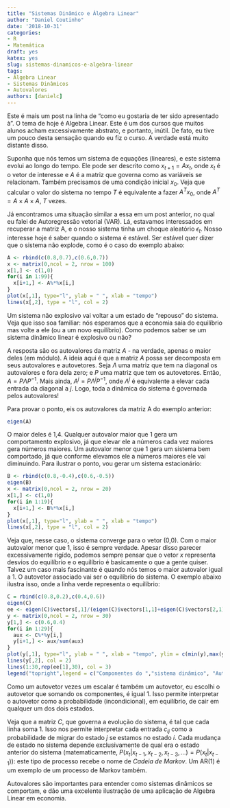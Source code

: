 ```yaml
---
title: "Sistemas Dinâmico e Álgebra Linear"
author: "Daniel Coutinho"
date: '2018-10-31'
categories:
- R
- Matemática
draft: yes
katex: yes
slug: sistemas-dinamicos-e-algebra-linear
tags:
- Álgebra Linear
- Sistemas Dinâmicos
- Autovalores
authors: [danielc]
---
```


Este é mais um post na linha de "como eu gostaria de ter sido apresentado à". O tema de hoje é Algebra Linear. Este é um dos cursos que muitos alunos acham excessivamente abstrato, e portanto, inútil. De fato, eu tive um pouco desta sensação quando eu fiz o curso. A verdade está muito distante disso. 

Suponha que nós temos um sistema de equações (lineares), e este sistema evolui ao longo do tempo. Ele pode ser descrito como $x_{t+1} = Ax_{t}$, onde $x_t$ é o vetor de interesse e $A$ é a matriz que governa como as variáveis se relacionam. Também precisamos de uma condição inicial $x_0$. Veja que calcular o valor do sistema no tempo $T$ é equivalente a fazer $A^{T} x_0$, onde $A^{T} = A \times A \times A$, $T$ vezes.

Já encontramos uma situação similar a essa em um post anterior, no qual eu falei de Autoregressão vetorial (VAR). Lá, estavamos interessados em recuperar a matriz A, e o nosso sistema tinha um choque aleatório $\epsilon_t$. Nosso interesse hoje é saber quando o sistema é estável. Ser estável quer dizer que o sistema não explode, como é o caso do exemplo abaixo:

```r

A <- rbind(c(0.8,0.7),c(0.6,0.7))
x <- matrix(0,ncol = 2, nrow = 100)
x[1,] <- c(1,0)
for(i in 1:99){
  x[i+1,] <- A%*%x[i,]
}
plot(x[,1], type="l", ylab = " ", xlab = "tempo")
lines(x[,2], type = "l", col = 2)
```

Um sistema não explosivo vai voltar a um estado de "repouso" do sistema. Veja que isso soa familiar: nós esperamos que a economia saia do equilíbrio mas volte a ele (ou a um novo equilíbrio). Como podemos saber se um sistema dinâmico linear é explosivo ou não? 

A resposta são os autovalores da matriz $A$ - na verdade, apenas o maior deles (em módulo). A ideia aqui é que a matriz $A$ possa ser decomposta em seus autovalores e autovetores. Seja $\Lambda$ uma matriz que tem na diagonal os autovalores e fora dela zero; e $P$ uma matriz que tem os autovetores. Então, $A = P\Lambda{}P^{-1}$. Mais ainda, $A^j = P\Lambda^jP^{-1}$, onde $\Lambda^j$ é equivalente a elevar cada entrada da diagonal a $j$. Logo, toda a dinâmica do sistema é governada pelos autovalores! 

Para provar o ponto, eis os autovalores da matriz A do exemplo anterior:

```r
eigen(A)
```

O maior deles é 1,4. Qualquer autovalor maior que 1 gera um comportamento explosivo, já que elevar ele a números cada vez maiores gera números maiores. Um autovalor menor que 1 gera um sistema bem comportado, já que conforme elevamos ele a números maiores ele vai diminuindo. Para ilustrar o ponto, vou gerar um sistema estacionário:

```r
B <- rbind(c(0.8,-0.4),c(0.6,-0.5))
eigen(B)
x <- matrix(0,ncol = 2, nrow = 20)
x[1,] <- c(1,0)
for(i in 1:19){
  x[i+1,] <- B%*%x[i,]
}
plot(x[,1], type="l", ylab = " ", xlab = "tempo")
lines(x[,2], type = "l", col = 2)
```

Veja que, nesse caso, o sistema converge para o vetor (0,0). Com o maior autovalor menor que 1, isso é sempre verdade. Apesar disso parecer excessivamente rigído, podemos sempre pensar que o vetor $x$ representa desvios do equilíbrio e o equilíbrio é basicamente o que a gente quiser. Talvez um caso mais fascinante é quando nós temos o maior autovalor igual a 1. O autovetor associado vai ser o equilíbrio do sistema. O exemplo abaixo ilustra isso, onde a linha verde representa o equilíbrio:

```r
C = rbind(c(0.8,0.2),c(0.4,0.6))
eigen(C)
ee <- eigen(C)$vectors[,1]/(eigen(C)$vectors[1,1]+eigen(C)$vectors[2,1])
y <- matrix(0,ncol = 2, nrow = 30)
y[1,] <- c(0.6,0.4)
for(i in 1:29){
  aux <- C%*%y[i,]
  y[i+1,] <- aux/sum(aux)
}
plot(y[,1], type="l", ylab = " ", xlab = "tempo", ylim = c(min(y),max(y)))
lines(y[,2], col = 2)
lines(1:30,rep(ee[1],30), col = 3)
legend("topright",legend = c("Componentes do ","sistema dinâmico", "Autovetor associado ao autovalor 1"), lty = c(1,1,1), col = c(1,2,3))
```

Como um autovetor vezes um escalar é também um autovetor, eu escolhi o autovetor que somando os componentes, é igual 1. Isso permite interpretar o autovetor como a probabilidade (incondicional), em equilíbrio, de cair em qualquer um dos dois estados.

Veja que a matriz $C$, que governa a evolução do sistema, é tal que cada linha soma 1. Isso nos permite interpretar cada entrada $c_{ij}$ como a probabilidade de migrar do estado $j$ se estamos no estado $i$. Cada mudança de estado no sistema depende exclusivamente de qual era o estado anterior do sistema (matematicamente, $P(x_t |x_{t-1},x_{t-2},x_{t-3},...) = P(x_t|x_{t-1})$): este tipo de processo recebe o nome de _Cadeia de Markov_. Um AR(1) é um exemplo de um processo de Markov também.

Autovalores são importantes para entender como sistemas dinâmicos se comportam, e dão uma excelente ilustração de uma aplicação de Algebra Linear em economia. 